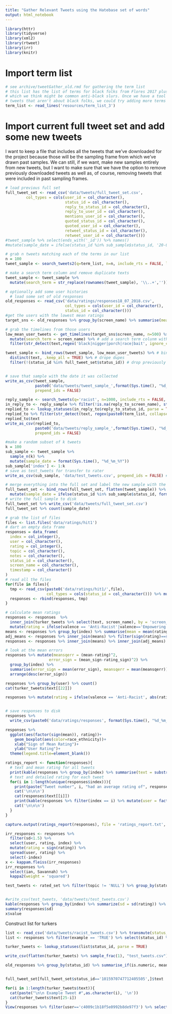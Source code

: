 ```yaml
---
title: "Gather Relevant Tweets using the Hatebase set of words"
output: html_notebook
---
```


```r
library(httr)
library(tidyverse)
library(xml2)
library(rtweet)
library(irr)
library(knitr)
```


# Import term list
```r
# see archive/tweetGather_old.rmd for gathering the term list
# this list has the list of terms for black folks from Flores 2017 plus some extra terms 
# which we think might be common anti-black slurs. Once we have a tool for separating out 
# tweets that aren't about black folks, we could try adding more terms
term_list <- read_lines('resources/term_list_3')
```

# Import current full tweet set and add some new tweets
I want to keep a file that includes all the tweets that we've downloaded for the project because those will be the sampling frame from which we've drawn past samples. We can still, if we want, make new samples entirely from new tweets, but I want to make sure that we have the option to remove previously downloaded tweets as well as, of course, removing tweets that were included in past sampling frames.
```r
# load previous full set
full_tweet_set <- read_csv('data/tweets/full_tweet_set.csv', 
         col_types = cols(user_id = col_character(),
                          status_id = col_character(),
                          reply_to_status_id = col_character(),
                          reply_to_user_id = col_character(),
                          mentions_user_id = col_character(),
                          quoted_status_id = col_character(),
                          quoted_user_id = col_character(),
                          retweet_status_id = col_character(),
                          retweet_user_id = col_character()))
#tweet_sample %>% select(ends_with('_id')) %>% names()
#mutate(sample_date = ifelse(status_id %in% sub_sample$status_id, '20-07-2018',sample_date)) %>% write_csv('data/tweets/full_tweet_set.csv')
```


```r
# grab n tweets matching each of the terms in our list
n = 100
tweet_sample <- search_tweets2(q=term_list, n=n, include_rts = FALSE, lang = "en")

# make a search term column and remove duplicate texts
tweet_sample <- tweet_sample %>% 
  mutate(search_term = str_replace(rownames(tweet_sample), '\\..+',''))

# optionally add some user histories
  # load some set of old responses
old_responses <- read_csv('data/ratings/responses18_07_2018.csv', 
                          col_types = cols(user_id = col_character(),
                          status_id = col_character()))
#get the users with the lowest mean ratings
target_sns <- old_responses %>% group_by(screen_name) %>% summarise(mean = mean(mean)) %>% arrange(mean) %>% head(3)

# grab the timelines from those users
low_mean_user_tweets <- get_timelines(target_sns$screen_name, n=500) %>%
  mutate(search_term = screen_name) %>% # add a search term colunm with the screen_name
  filter(str_detect(text,regex('black|nigger|porch|race|bait', ignore_case = T)), is.na(`retweet_created_at`)) #filter to some relavent terms

tweet_sample <- bind_rows(tweet_sample, low_mean_user_tweets) %>% # bind with tweet sample
  distinct(text, .keep_all = TRUE) %>% # drope dupes
  filter(!(status_id %in% full_tweet_set$status_id)) # drop previously collected tweets


# save that sample with the date it was collected
write_as_csv(tweet_sample, 
             paste0('data/tweets/tweet_sample_',format(Sys.time(), "%d_%m_%Y"),'.csv'), 
             prepend_ids = FALSE)

```

```r
reply_sample <- search_tweets(q='racist', n=1000, include_rts = FALSE, lang = "en")
in_reply_to <- reply_sample %>% filter(!is.na(reply_to_screen_name), str_detect(text, 'racist'))
replied_to <- lookup_statuses(in_reply_to$reply_to_status_id, parse = TRUE, token = NULL)
replied_to %>% filter(str_detect(text, regex(paste0(term_list, collapse = '|'))))
replied_to$text
write_as_csv(replied_to, 
             paste0('data/tweets/reply_sample_',format(Sys.time(), "%d_%m_%Y"),'.csv'), 
             prepend_ids = FALSE)
```


```r
#make a random subset of k tweets
k = 100
sub_sample <- tweet_sample %>% 
  sample_n(k) %>% 
  mutate(sample_date = format(Sys.time(), "%d_%m_%Y"))
sub_sample['index'] <- 1:k
# save as test_tweets for transfer to rater
write_as_csv(sub_sample, 'data/test_tweets.csv', prepend_ids = FALSE) # save sample as csv

# merge everything into the full set and label the new sample with the date
full_tweet_set <- bind_rows(full_tweet_set, flatten(tweet_sample)) %>% 
  mutate(sample_date = ifelse(status_id %in% sub_sample$status_id, format(Sys.time(), "%d_%m_%Y"),sample_date))
# write the full sample to disk
full_tweet_set %>% write_csv('data/tweets/full_tweet_set.csv')
full_tweet_set %>% count(sample_date)
```


```r
# grab the list of files
files <- list.files('data/ratings/hit1')
# dart an empty data frame
responses = data_frame(
  index = col_integer(),
  user = col_character(),
  rating = col_integer(),
  topic = col_character(),
  notes = col_character(),
  status_id = col_character(),
  screen_name = col_character(),
  timestamp = col_character()
)
# read all the files
for(file in files){
  tmp <- read_csv(paste0('data/ratings/hit1/',file), 
                  col_types = cols(status_id = col_character())) %>% mutate(user = substr(file,28,52))
  responses <- rbind(responses, tmp)
}

# calculate mean ratings
responses <- responses  %>% 
  inner_join(turker_tweets %>% select(text, screen_name), by = 'screen_name') %>% 
  mutate(rating = ifelse(valence == 'Anti-Racist'|valence=='Empowering', abs(rating), rating), rating_sign = sign(rating))
means <- responses %>% group_by(index) %>% summarise(mean = mean(rating), sd = sd(rating), mean_sign = mean(rating_sign))
adj_means <- responses %>% inner_join(means) %>% filter(sign(rating)==sign(mean)) %>% group_by(index) %>% summarise(adj_mean = mean(rating))
responses <- responses %>% inner_join(means) %>% inner_join(adj_means)

# look at the mean errors
responses %>% mutate(meansqerr = (mean-rating)^2,
                   error_sign = (mean_sign-rating_sign)^2) %>% 
  group_by(index) %>% 
  summarise(error_sign = mean(error_sign), meansqerr = mean(meansqerr)) %>% 
  arrange(desc(error_sign))

responses %>% group_by(user) %>% count()
cat(turker_tweets$text[[22]])

responses %>% mutate(rating = ifelse(valence == 'Anti-Racist', abs(rating), rating)) %>% select(index,user, valence, rating_sign, mean) %>% filter(index==22)


# save responses to disk
responses %>%
  write_csv(paste0('data/ratings/responses', format(Sys.time(), "%d_%m_%Y"),'.csv'))
```

```r
responses %>% 
  ggplot(aes(factor(sign(mean)), rating))+
    geom_boxplot(aes(color=race_ethnicity))+
    xlab("Sign of Mean Rating")+
    ylab("User Rating")+
  theme(legend.title=element_blank())
```

```r
ratings_report <- function(responses){
  # text and mean rating for all tweets
  print(kable(responses %>% group_by(index) %>% summarise(text = substr(str_remove_all(first(text),'\\n'),1,50), mean = first(mean), adj_mean = round(first(adj_mean),1))))
  # text and detailed rating for each tweet
  for(i in 1:length(unique(responses$index))){
    print(paste("Tweet number", i, "had an average rating of", responses$mean[[i]], "and an adjusted average of",responses$adj_mean[[i]]))
    cat('\n\n\n')
    cat(responses$text[[i]])
    print(kable(responses %>% filter(index == i) %>% mutate(user = factor(user, labels = c(1:10))) %>% select(user:state, valence:topic)))
    cat('\n\n\n')
  }
}
```


```r

capture.output(ratings_report(responses), file = 'ratings_report.txt', type = 'output')
```


```r
irr_responses <- responses %>% 
  filter(sd<1.5) %>%
  select(user, rating, index) %>%
  mutate(rating = sign(rating)) %>%
  spread(user, rating) %>% 
  select(-index)
x <- kappam.fleiss(irr_responses)
irr_responses %>% 
  select(ian, Savannah) %>% 
  kappa2(weight = 'squared')

test_tweets <- rated_set %>% filter(topic != 'NULL') %>% group_by(status_id) %>% summarise(screen_name = first(screen_name), rating = mean(rating)) %>% inner_join(full_tweet_set, by = 'status_id')


#write_csv(test_tweets, 'data/tweets/test_tweets.csv')
kable(responses %>% group_by(index) %>% summarize(sd = sd(rating)) %>% arrange(desc(sd)))
summary(responses$sd)
x$value
```

Construct list for turkers
```r
list <- read_csv('data/tweets/racist_tweets.csv') %>% transmute(status_id = as.character(status_id))
list <- responses %>% filter(example == 'TRUE') %>% select(status_id) %>% bind_rows(list)

turker_tweets <- lookup_statuses(list$status_id, parse = TRUE)

write_csv(flatten(turker_tweets) %>% sample_frac(1), "test_tweets.csv")

old_responses %>% group_by(status_id) %>% summarise_if(is.numeric, mean) %>% arrange(rating) %>% filter(rating>-.67)


full_tweet_set[full_tweet_set$status_id=='1015970747712405505',]$text
```

```r
for(i in 1:length(turker_tweets$text)){
  cat(paste("\n\n Example Tweet #",as.character(i), '\n'))
  cat(turker_tweets$text[25-i])
}
View(responses %>% filter(user=='c4009c1b18f5e0992b8de97f3') %>% select(valence, rating, mean, text))
```

